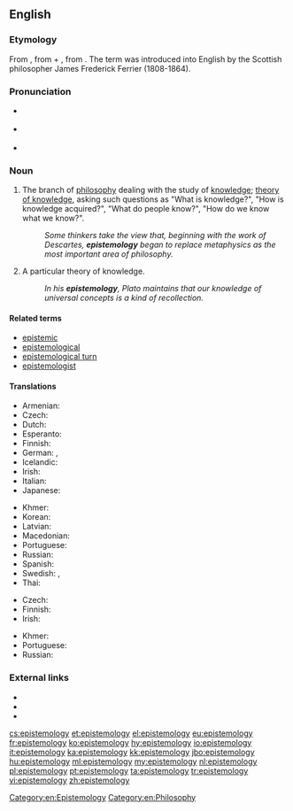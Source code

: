 ==English==
{{wikipedia}}

===Etymology===
From {{etyl|grc|en}} {{term|ἐπιστήμη||science, knowledge|tr=epistēmē|lang=grc|sc=polytonic}}, from {{term|ἐπίσταμαι||I know|tr=epistamai|lang=grc|sc=polytonic}} + {{term|-λογία||discourse|tr=logia|lang=grc|sc=polytonic}}, from {{term|λέγω||I speak|tr=legō|lang=grc|sc=polytonic}}. The term was introduced into English by the Scottish philosopher James Frederick Ferrier (1808-1864).

===Pronunciation===
* {{a|US}} {{IPA|/ɪˌpɪstəˈmɑlədʒi/}}
* {{a|Aus}} {{IPA|/ɛˌpɪstiːˈmɔlədʒi/}}
* {{audio|En-uk-epistemology.ogg|Audio (UK)}}

===Noun===
{{en-noun|epistemologies}}

# {{context|uncountable|lang=en}} The branch of [[philosophy]] dealing with the study of [[knowledge]]; [[theory of knowledge]], asking such questions as "What is knowledge?", "How is knowledge acquired?", "What do people know?", "How do we know what we know?".
#: ''Some thinkers take the view that, beginning with the work of Descartes, '''epistemology''' began to replace metaphysics as the most important area of philosophy.''
# {{context|countable|lang=en}} A particular theory of knowledge.
#: ''In his '''epistemology''', Plato maintains that our knowledge of universal concepts is a kind of recollection.''

====Related terms====
* [[epistemic]]
* [[epistemological]]
* [[epistemological turn]]
* [[epistemologist]]

====Translations====
{{trans-top|branch of philosophy dealing with the study of knowledge}}
* Armenian: {{t|hy|իմացաբանություն|tr=imacʿabanutʿyun|sc=Armn}}
* Czech: {{t|cs|epistemologie|f}}
* Dutch: {{t+|nl|kennistheorie|f}}
* Esperanto: {{t|eo|sciteorio}}
* Finnish: {{t+|fi|tietoteoria}}
* German: {{t+|de|Erkenntnistheorie|f}}, {{t+|de|Epistemologie|f}}
* Icelandic: {{t|is|þekkingarfræði|f}}
* Irish: {{t|ga|eipistéimeolaíocht|f}}
* Italian: {{t+|it|epistemologia|f}}
* Japanese: {{t|ja|認識論|tr=ninshikiron|sc=Jpan}}
{{trans-mid}}
* Khmer: {{t|km|ជ្ញានវិទ្យា|sc=Khmr|tr=cɲean vityie}}
* Korean: {{t+|ko|인식론|tr=insingnon|sc=Kore}}
* Latvian: {{t|lv|epistemoloģija|f}}
* Macedonian: {{t|mk|епистемологија|f|tr=epistemológija}}
* Portuguese: {{t+|pt|epistemologia|f}}
* Russian: {{t+|ru|эпистемология|f|tr=epistemológija}}
* Spanish: {{t+|es|gnoseología|f}}
* Swedish: {{t|sv|kunskapsteori|c}}, {{t+|sv|epistemologi|c}}
* Thai: {{t+|th|ญาณวิทยา|tr=yaan wíttáyaa}}
{{trans-bottom}}

{{trans-top|particular theory of knowledge}}
* Czech: {{t|cs|epistemologie|f}}
* Finnish: {{t+|fi|tietoteoria}}
* Irish: {{t|ga|eipistéimeolaíocht|f}}
{{trans-mid}}
* Khmer: {{t|km|ទ្រឹស្ដីញាណ|sc=Khmr|tr=trɨhsdəy ɲien}}
* Portuguese: {{t+|pt|epistemologia|f}}
* Russian: {{t+|ru|эпистемология|f|tr=epistemológija}}
{{trans-bottom}}

===External links===
* {{R:Webster 1913}}
* {{R:Century 1911}}
* {{R:OneLook}}

[[Category:en:Epistemology]]
[[Category:en:Philosophy]]

[[cs:epistemology]]
[[et:epistemology]]
[[el:epistemology]]
[[eu:epistemology]]
[[fr:epistemology]]
[[ko:epistemology]]
[[hy:epistemology]]
[[io:epistemology]]
[[it:epistemology]]
[[ka:epistemology]]
[[kk:epistemology]]
[[jbo:epistemology]]
[[hu:epistemology]]
[[ml:epistemology]]
[[my:epistemology]]
[[nl:epistemology]]
[[pl:epistemology]]
[[pt:epistemology]]
[[ta:epistemology]]
[[tr:epistemology]]
[[vi:epistemology]]
[[zh:epistemology]]